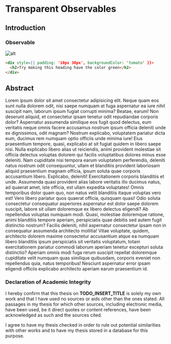 

# Transparent Observables

## Introduction

### Observable

![alt](https://placebear.com/200/200)

```html
<div style={{ padding: '10px 30px', backgroundColor: 'tomato' }}>
  <h2>Try making this heading have the color green</h2>
</div>
```

## Abstract

Lorem ipsum dolor sit amet consectetur adipisicing elit. Neque quam eos sunt nulla dolorem odit, nisi saepe numquam at fuga aspernatur ea iure nihil suscipit nam, laborum ipsum fugiat corrupti minima? Beatae, earum! Non deserunt aliquid, et consectetur ipsam tenetur odit repudiandae corporis dolor? Aspernatur assumenda similique eos fugit quod delectus, eum veritatis neque omnis facere accusamus nostrum ipsum officia deleniti unde ex dignissimos, odit magnam? Nostrum explicabo, voluptatem pariatur dicta eum, ducimus rem numquam optio officiis unde minima iure! Eius praesentium tempore, quasi, explicabo at sit fugiat quidem in libero saepe nisi. Nulla explicabo libero alias ut reiciendis, animi provident molestiae sit officia delectus voluptas dolorem qui facilis voluptatibus dolores minus esse deleniti. Nam cupiditate nisi tempora earum voluptatem perferendis, deleniti natus nostrum odit consequuntur, ullam et blanditiis provident laboriosam aliquid praesentium magnam officia, ipsum soluta quae corporis accusantium libero. Explicabo, deleniti! Exercitationem corporis blanditiis et unde. Assumenda quasi provident alias labore veritatis illo ducimus natus, ad quaerat amet, iste officia, est ullam expedita voluptates! Omnis temporibus dolor quam quo, non natus velit blanditiis itaque voluptas vero est! Vero libero pariatur quos quaerat officia, quisquam quasi! Odio soluta consectetur consequatur asperiores aspernatur est dolor saepe dolorem suscipit, labore sit ullam doloremque ex libero delectus eligendi? Ab repellendus voluptas numquam modi. Quasi, molestiae doloremque ratione, animi blanditiis tempore aperiam, perspiciatis quae debitis sed autem fugit distinctio nostrum? Facilis deleniti, nihil aspernatur consectetur ipsam non in consequatur assumenda architecto mollitia! Vitae voluptate, quidem, architecto dolorem maxime consectetur accusantium atque ea numquam libero blanditiis ipsum perspiciatis sit veritatis voluptatum, totam exercitationem pariatur commodi laborum aperiam tenetur excepturi soluta distinctio? Aperiam omnis modi fuga rerum suscipit repellat doloremque cupiditate velit numquam quas similique quibusdam, corporis eveniet non repellendus quia, natus temporibus! Nesciunt aspernatur error ipsam eligendi officiis explicabo architecto aperiam earum praesentium id.

### Declaration of Academic Integrity

I hereby confirm that this thesis on **TODO_INSERT_TITLE** is solely my own work and that I have used no sources or aids other than the ones stated. All passages in my thesis for which other sources, including electronic media, have been used, be it direct quotes or content references, have been acknowledged as such and the sources cited.

<DateAndSignature />

<Spacer />

I agree to have my thesis checked in order to rule out potential similarities with other works and to have my thesis stored in a database for this purpose.

<DateAndSignature />
